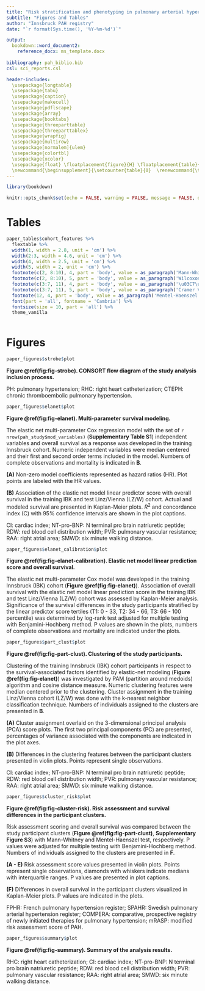 ---
title: "Risk stratification and phenotyping in pulmonary arterial hypertension with machine learning algorithms and cluster analysis – a long-term retrospective multicenter trial"
subtitle: "Figures and Tables"
author: "Innsbruck PAH registry"
date: "`r format(Sys.time(), '%Y-%m-%d')`"

output: 
  bookdown::word_document2:   
    reference_docx: ms_template.docx
    
bibliography: pah_biblio.bib
csl: sci_reports.csl

header-includes:
  \usepackage{longtable}
  \usepackage{tabu}
  \usepackage{caption}
  \usepackage{makecell}
  \usepackage{pdflscape}
  \usepackage{array}
  \usepackage{booktabs}
  \usepackage{threeparttable}
  \usepackage{threeparttablex}
  \usepackage{wrapfig}
  \usepackage{multirow}
  \usepackage[normalem]{ulem}
  \usepackage{colortbl}
  \usepackage{xcolor}
  \usepackage{float} \floatplacement{figure}{H} \floatplacement{table}{H}
  \newcommand{\beginsupplement}{\setcounter{table}{0}  \renewcommand{\thetable}{S\arabic{table}}       \setcounter{figure}{0} \renewcommand{\thefigure}{S\arabic{figure}}}
---

```{r, setup, include = FALSE}

library(bookdown)

knitr::opts_chunk$set(echo = FALSE, warning = FALSE, message = FALSE, dev = "cairo_pdf")


```

\newpage

# Tables

```{r tab-cohort, tab.cap = 'Characteristic of the study cohorts.'}

paper_tables$cohort_features %>% 
  flextable %>% 
  width(1, width = 2.8, unit = 'cm') %>% 
  width(2:3, width = 4.6, unit = 'cm') %>% 
  width(4, width = 2.5, unit = 'cm') %>% 
  width(5, width = 2, unit = 'cm') %>% 
  footnote(c(2, 8:10), 4, part = 'body', value = as_paragraph('Mann-Whitney U test.', ref_symbols = '1')) %>% 
  footnote(c(2, 8:10), 5, part = 'body', value = as_paragraph('Wilcoxon r effect size statistic.'), ref_symbols = '2') %>% 
  footnote(c(3:7, 11), 4, part = 'body', value = as_paragraph('\u03C7\u00B2 test.'), ref_symbols = '3') %>% 
  footnote(c(3:7, 11), 5, part = 'body', value = as_paragraph('Cramer V effect size statistic.'), ref_symbols = '4') %>% 
  footnote(12, 4, part = 'body', value = as_paragraph('Mentel-Haenszel test'), ref_symbols = '5') %>% 
  font(part = 'all', fontname = 'Cambria') %>% 
  fontsize(size = 10, part = 'all') %>% 
  theme_vanilla
  
```

\newpage

# Figures {#sec:figures}

```{r fig-strobe, fig.width = mm_inch(paper_figures$strobe$w), fig.height = mm_inch(paper_figures$strobe$h), fig.cap = 'CONSORT flow diagram of the study analysis inclusion process.'}

paper_figures$strobe$plot

```

__Figure \@ref(fig:fig-strobe). CONSORT flow diagram of the study analysis inclusion process.__

PH: pulmonary hypertension; RHC: right heart catheterization; CTEPH: chronic thromboembolic pulmonary hypertension.

\newpage

```{r fig-elanet, fig.width = mm_inch(paper_figures$elanet$w), fig.height = mm_inch(paper_figures$elanet$h), fig.cap = 'Multi-parameter survival modeling.'}

paper_figures$elanet$plot

```

__Figure \@ref(fig:fig-elanet). Multi-parameter survival modeling.__

The elastic net multi-parameter Cox regression model with the set of `r nrow(pah_study$mod_variables)` (__Supplementary Table S1__) independent variables and overall survival as a response was developed in the training Innsbruck cohort. Numeric independent variables were median centered and their first and second order terms included in the model. Numbers of complete observations and mortality is indicated in __B__.

__(A)__ Non-zero model coefficients represented as hazard ratios (HR). Plot points are labeled with the HR values.

__(B)__ Association of the elastic net model linear predictor score with overall survival in the training IBK and test Linz/Vienna (LZ/W) cohort. Actual and modeled survival are presented in Kaplan-Meier plots. $R^2$ and concordance index (C) with 95$\%$ confidence intervals are shown in the plot captions.

CI: cardiac index; NT-pro-BNP: N terminal pro brain natriuretic peptide; RDW: red blood cell distribution width; PVR: pulmonary vascular resistance; RAA: right atrial area; SMWD: six minute walking distance.

\newpage

```{r fig-elanet-calibration, fig.width = mm_inch(paper_figures$elanet_calibration$w), fig.height = mm_inch(paper_figures$elanet_calibration$h), fig.cap = 'Elastic net model linear prediction score and overall survival.'}

paper_figures$elanet_calibration$plot

```

__Figure \@ref(fig:fig-elanet-calibration). Elastic net model linear prediction score and overall survival.__

The elastic net multi-parameter Cox model was developed in the training Innsbruck (IBK) cohort (__Figure \@ref(fig:fig-elanet)__). Association of overall survival with the elastic net model linear prediction score in the training IBK and test Linz/Vienna (LZ/W) cohort was assessed by Kaplan-Meier analysis. Significance of the survival differences in the study participants stratified by the linear predictor score tertiles (T1: 0 - 33, T2: 34 - 66, T3: 66 - 100 percentile) was determined by log-rank test adjusted for multiple testing with Benjamini-Hochberg method. P values are shown in the plots, numbers of complete observations and mortality are indicated under the plots.

\newpage

```{r fig-part-clust, fig.width = mm_inch(paper_figures$part_clust$w), fig.height = mm_inch(paper_figures$part_clust$h), fig.cap = 'Clustering of the study participants.'}

paper_figures$part_clust$plot

```

__Figure \@ref(fig:fig-part-clust). Clustering of the study participants.__

Clustering of the training Innsbruck (IBK) cohort participants in respect to the survival-associated factors identified by elastic-net modeling (__Figure \@ref(fig:fig-elanet)__) was investigated by PAM (partition around medoids) algorithm and cosine distance measure. Numeric clustering features were median centered prior to the clustering. Cluster assignment in the training Linz/Vienna cohort (LZ/W) was done with the k-nearest neighbor classification technique. Numbers of individuals assigned to the clusters are presented in __B__.

__(A)__ Cluster assignment overlaid on the 3-dimensional principal analysis (PCA) score plots. The first two principal components (PC) are presented, percentages of variance associated with the components are indicated in the plot axes.

__(B)__ Differences in the clustering features between the participant clusters presented in violin plots. Points represent single observations.

CI: cardiac index; NT-pro-BNP: N terminal pro brain natriuretic peptide; RDW: red blood cell distribution width; PVR: pulmonary vascular resistance; RAA: right atrial area; SMWD: six minute walking distance.

\newpage

```{r fig-cluster-risk, fig.width = mm_inch(paper_figures$cluster_risk$w), fig.height = mm_inch(paper_figures$cluster_risk$h), fig.cap = 'Risk assessment and survival differences in the participant clusters.'}

paper_figures$cluster_risk$plot

```

__Figure \@ref(fig:fig-cluster-risk). Risk assessment and survival differences in the participant clusters.__

Risk assessment scoring and overall survival was compared between the study participant clusters (__Figure \@ref(fig:fig-part-clust)__, __Supplementary Figure S3__) with Mann-Whitney and Mentel-Haenszel test, respectively. P values were adjusted for multiple testing with Benjamini-Hochberg method. Numbers of individuals assigned to the clusters are presented in __F__.

__(A - E)__ Risk assessment score values presented in violin plots. Points represent single observations, diamonds with whiskers indicate medians with interquartile ranges. P values are presented in plot captions.

__(F)__ Differences in overall survival in the participant clusters visualized in Kaplan-Meier plots. P values are indicated in the plots.

FPHR: French pulmonary hypertension register; SPAHR: Swedish pulmonary arterial hypertension register; COMPERA: comparative, prospective registry of newly initiated therapies for pulmonary hypertension; mRASP: modified risk assessment score of PAH.

\newpage

```{r fig-summary, fig.width = mm_inch(paper_figures$summary$w), fig.height = mm_inch(paper_figures$summary$h), fig.cap = 'Summary of the analysis results.'}

paper_figures$summary$plot

```

__Figure \@ref(fig:fig-summary). Summary of the analysis results.__

RHC: right heart catheterization; CI: cardiac index; NT-pro-BNP: N terminal pro brain natriuretic peptide; RDW: red blood cell distribution width; PVR: pulmonary vascular resistance; RAA: right atrial area; SMWD: six minute walking distance.

\newpage